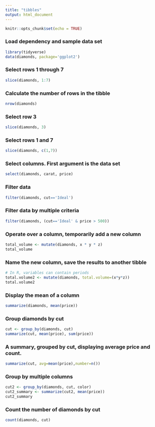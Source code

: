 ```yaml
---
title: "tibbles"
output: html_document
---
```


```r
knitr::opts_chunk$set(echo = TRUE)
```

### Load dependency and sample data set
```r
library(tidyverse)
data(diamonds, package='ggplot2')
```

### Select rows 1 through 7
```r
slice(diamonds, 1:7)
```

### Calculate the number of rows in the tibble
```r
nrow(diamonds)
```

### Select row 3
```r
slice(diamonds, 3)
```

### Select rows 1 and 7
```r
slice(diamonds, c(1,7))
```

### Select columns. First argument is the data set
```r
select(diamonds, carat, price)
```

### Filter data
```r
filter(diamonds, cut=='Ideal')
```

### Filter data by multiple criteria
```r
filter(diamonds, (cut=='Ideal' & price > 500))
```

### Operate over a column, temporarily add a new column
```r
total_volume <- mutate(diamonds, x * y * z)
total_volume
```
### Name the new column, save the results to another tibble
```r
# In R, variables can contain periods
total.volume2 <- mutate(diamonds, total.volume=(x*y*z))
total.volume2
```

### Display the mean of a column
```r
summarize(diamonds, mean(price))
```

### Group diamonds by cut
```r
cut <- group_by(diamonds, cut)
summarize(cut, mean(price), sum(price))
```

### A summary, grouped by cut, displaying average price and count.
```r
summarize(cut, avg=mean(price),number=n())
```

### Group by multiple columns
```r
cut2 <- group_by(diamonds, cut, color)
cut2_summary <- summarize(cut2, mean(price))
cut2_summary
```

### Count the number of diamonds by cut
```r
count(diamonds, cut)
```

